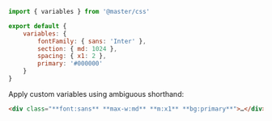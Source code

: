 ```js name=master.css.js
import { variables } from '@master/css'

export default {
    variables: {
        fontFamily: { sans: 'Inter' },
        section: { md: 1024 },
        spacing: { x1: 2 },
        primary: '#000000'
    }
}
```
Apply custom variables using ambiguous shorthand:
```html
<div class="**font:sans** **max-w:md** **m:x1** **bg:primary**">…</div>
```